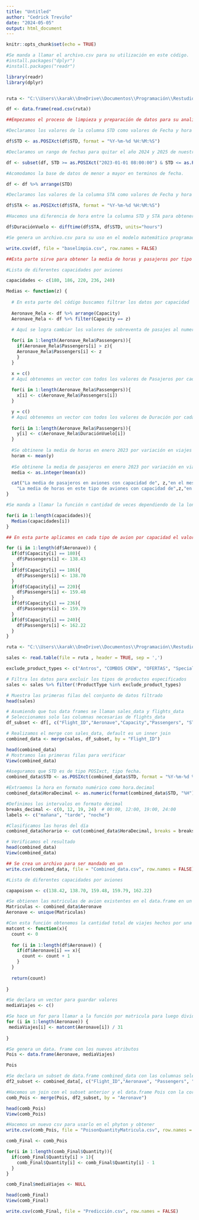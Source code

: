 ---
title: "Untitled"
author: "Cedrick Treviño"
date: "2024-05-05"
output: html_document
---

```{r setup, include=FALSE}
knitr::opts_chunk$set(echo = TRUE)
```

```{r}
#Se manda a llamar el archivo.csv para su utilización en este código.
#install.packages("dplyr")
#install.packages("readr")

library(readr)
library(dplyr)


ruta <- "C:\\Users\\karak\\OneDrive\\Documentos\\Programación\\Restudio\\Filghts TEC_Valid.csv"

df <- data.frame(read.csv(ruta))
```

```{r}
##Empezamos el proceso de limpieza y preparación de datos para su analisis

#Declaramos los valores de la columna STD como valores de Fecha y hora

df$STD <- as.POSIXct(df$STD, format = "%Y-%m-%d %H:%M:%S")

#Declaramos un rango de fechas para quitar el año 2024 y 2025 de nuestra base de datos y solo dejar el 2023.

df <- subset(df, STD >= as.POSIXct("2023-01-01 08:00:00") & STD <= as.POSIXct("2023-01-31 23:59:59"))

#Acomodamos la base de datos de menor a mayor en terminos de fecha.

df <- df %>% arrange(STD)

#Declaramos los valores de la columna STA como valores de Fecha y hora

df$STA <- as.POSIXct(df$STA, format = "%Y-%m-%d %H:%M:%S")

#Hacemos una diferencia de hora entre la columna STD y STA para obtener la duración de vuelo. Este valor se guardó en una columna nueva dentro de la misma base de datos.

df$DuraciónVuelo <- difftime(df$STA, df$STD, units="hours")

```


```{r}
#Se genera un archivo.csv para su uso en el modelo matemático programado en phyton

write.csv(df, file = "baselímpia.csv", row.names = FALSE)

```

```{r}
##Esta parte sirve para obtener la media de horas y pasajeros por tipo de avión con variación en las capacidades en el mes de enero del año 2023.

#Lista de diferentes capacidades por aviones

capacidades <- c(180, 186, 220, 236, 240)

Medias <- function(z) {
  
  # En esta parte del código buscamos filtrar los datos por capacidad 
  
  Aeronave_Rela <- df %>% arrange(Capacity)
  Aeronave_Rela <- df %>% filter(Capacity == z)

  # Aquí se logra cambiar los valores de sobreventa de pasajes al numero maximo de pasajeros por avíon de Capacidad z
  
  for(i in 1:length(Aeronave_Rela$Passengers)){
    if(Aeronave_Rela$Passengers[i] > z){
    Aeronave_Rela$Passengers[i] <- z
    }
  }

  x = c()
  # Aquí obtenemos un vector con todos los valores de Pasajeros por cada Vuelo
  
  for(i in 1:length(Aeronave_Rela$Passengers)){
    x[i] <- c(Aeronave_Rela$Passengers[i])
  }

  y = c()
  # Aquí obtenemos un vector con todos los valores de Duración por cada Vuelo
  
  for(i in 1:length(Aeronave_Rela$Passengers)){
    y[i] <- c(Aeronave_Rela$DuraciónVuelo[i])
  }
  
  #Se obtinene la media de horas en enero 2023 por variación en viajes de distintas capacidades
  horam <- mean(y)
  
  #Se obtinene la media de pasajeros en enero 2023 por variación en viajes de distintas capacidades
  media <- as.integer(mean(x))

  cat("La media de pasajeros en aviones con capacidad de", z,"en el mes de enero 2023 fue de:", media,"\n",
    "La media de horas en este tipo de aviones con capacidad de",z,"en el mes de enero 2023 es:", horam,"\n")
}

#Se manda a llamar la función n cantidad de veces dependiendo de la longitud del vector de capacidades.

for(i in 1:length(capacidades)){
  Medias(capacidades[i])
}
```
```{r}
## En esta parte aplicamos en cada tipo de avion por capacidad el valor de predicción de pasajeros por cada vuelo via el modelo matemático de poison

for (i in 1:length(df$Aeronave)) {
  if(df$Capacity[i] == 180){
    df$Passengers[i] <- 138.43
  }
  if(df$Capacity[i] == 186){
    df$Passengers[i] <- 138.70
  }
  if(df$Capacity[i] == 220){
    df$Passengers[i] <- 159.48
  }
  if(df$Capacity[i] == 236){
    df$Passengers[i] <- 159.79
  }
  if(df$Capacity[i] == 240){
    df$Passengers[i] <- 162.22
  }
}
```



```{r}
ruta <- "C:\\Users\\karak\\OneDrive\\Documentos\\Programación\\Restudio\\Sales TEC_Valid.csv"

sales <- read.table(file = ruta , header = TRUE, sep = ',')

exclude_product_types <- c("Antros", "COMBOS CREW", "OFERTAS", "Specials","Transportaciones CUN", "Transportaciones MTY","Transportaciones TLC", "VIVA PLAY", "VIVA Taxis","Vivabus", "VivaTransfer")

# Filtra los datos para excluir los tipos de productos especificados
sales <- sales %>% filter(!ProductType %in% exclude_product_types)

# Muestra las primeras filas del conjunto de datos filtrado
head(sales)

# Asumiendo que tus data frames se llaman sales_data y flights_data
# Seleccionamos solo las columnas necesarias de flights_data
df_subset <- df[, c("Flight_ID","Aeronave","Capacity","Passengers", "STD", "STA")]

# Realizamos el merge con sales_data, default es un inner join
combined_data <- merge(sales, df_subset, by = "Flight_ID")

head(combined_data)
# Mostramos las primeras filas para verificar
View(combined_data)
```

```{r}
#Aseguramos que STD es de tipo POSIxct, tipo fecha.
combined_data$STD <- as.POSIXct(combined_data$STD, format = "%Y-%m-%d %H:%M:%S", tz = "UTC")

#Extraemos la hora en formato numérico como hora.decimal
combined_data$HoraDecimal <- as.numeric(format(combined_data$STD, "%H")) + as.numeric(format(combined_data$STD, "%M")) / 60 + as.numeric(format(combined_data$STD, "%S")) / 3600

#Definimos los intervalos en formato decimal
breaks_decimal <- c(0, 12, 19, 24)  # 00:00, 12:00, 19:00, 24:00
labels <- c("mañana", "tarde", "noche")

#Clasificamos las horas del día
combined_data$horario <- cut(combined_data$HoraDecimal, breaks = breaks_decimal, labels = labels, include.lowest = TRUE, right = FALSE) 

# Verificamos el resultado
head(combined_data)
View(combined_data)
```

```{r}
## Se crea un archivo para ser mandado en un 
write.csv(combined_data, file = "Combined_data.csv", row.names = FALSE)
```

```{r}

#Lista de diferentes capacidades por aviones

capapoison <- c(138.42, 138.70, 159.48, 159.79, 162.22)

#Se obtienen las matriculas de avion existentes en el data.frame en un vector. Para luego quitar los repetidos
Matriculas <- combined_data$Aeronave
Aeronave <- unique(Matriculas)

#Con esta función obtenemos la cantidad total de viajes hechos por una aeronave en todo el mes de enero del 2023
matcont <- function(x){
  count <- 0
  
  for (i in 1:length(df$Aeronave)) {
    if(df$Aeronave[i] == x){
      count <- count + 1
    }
  }
  
  return(count)
  
}

#Se declara un vector para guardar valores
mediaViajes <- c()

#Se hace un for para llamar a la función por matricula para luego dividir ese numero entre la cantidad de dias en el mes de enero para obtener un promedio de viajes por dia. Esto se guardarán en el vector anterior.
for (i in 1:length(Aeronave)) {
 mediaViajes[i] <- matcont(Aeronave[i]) / 31
 
}

#Se genera un data. frame con los nuevos atributos
Pois <- data.frame(Aeronave, mediaViajes)

Pois
```

```{r}
#Se declara un subset de data.frame combined_data con las columnas seleccionadas
df2_subset <- combined_data[, c("Flight_ID","Aeronave", "Passengers", "ProductType", "ProductName", "Quantity")]

#Hacemos un join con el subset anterior y el data.frame Pois con la correlación de Aeronave que ambos df comparten
comb_Pois <- merge(Pois, df2_subset, by = "Aeronave")

head(comb_Pois)
View(comb_Pois)

```

```{r}
#Hacemos un nuevo csv para usarlo en el phyton y obtener
write.csv(comb_Pois, file = "PoisonQuantityMatricula.csv", row.names = FALSE)
```

```{r}

comb_Final <- comb_Pois

for(i in 1:length(comb_Final$Quantity)){
  if(comb_Final$Quantity[i] > 1){
    comb_Final$Quantity[i] <- comb_Final$Quantity[i] - 1
  }
}

comb_Final$mediaViajes <- NULL

head(comb_Final)
View(comb_Final)

```

```{r}
write.csv(comb_Final, file = "Predicción.csv", row.names = FALSE)
```



